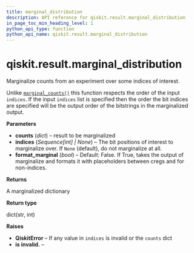 ```yaml
---
title: marginal_distribution
description: API reference for qiskit.result.marginal_distribution
in_page_toc_min_heading_level: 1
python_api_type: function
python_api_name: qiskit.result.marginal_distribution
---
```


<span id="qiskit-result-marginal-distribution" />

# qiskit.result.marginal\_distribution

<Function id="qiskit.result.marginal_distribution" name="marginal_distribution" isDedicatedPage={true} github="https://github.com/qiskit/qiskit/tree/stable/0.24/qiskit/result/utils.py" signature="marginal_distribution(counts, indices=None, format_marginal=False)">
  Marginalize counts from an experiment over some indices of interest.

  Unlike [`marginal_counts()`](qiskit.result.marginal_counts "qiskit.result.marginal_counts") this function respects the order of the input `indices`. If the input `indices` list is specified then the order the bit indices are specified will be the output order of the bitstrings in the marginalized output.

  **Parameters**

  *   **counts** (*dict*) – result to be marginalized
  *   **indices** (*Sequence\[int] | None*) – The bit positions of interest to marginalize over. If `None` (default), do not marginalize at all.
  *   **format\_marginal** (*bool*) – Default: False. If True, takes the output of marginalize and formats it with placeholders between cregs and for non-indices.

  **Returns**

  A marginalized dictionary

  **Return type**

  dict(str, int)

  **Raises**

  *   **QiskitError** – If any value in `indices` is invalid or the `counts` dict
  *   **is invalid.** –
</Function>

